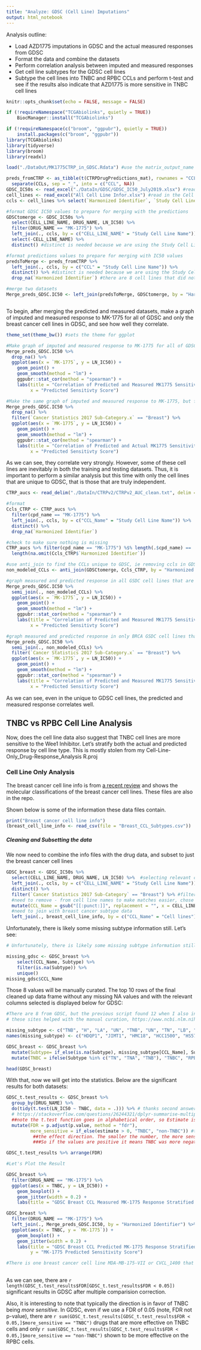 ```yaml
---
title: "Analyze: GDSC (Cell Line) Imputations"
output: html_notebook
---
```


Analysis outline: 

  * Load AZD1775 imputations in GDSC and the actual measured responses from GDSC
  * Format the data and combine the datasets 
  * Perform correlation analysis between imputed and measured responses 
  * Get cell line subtypes for the GDSC cell lines
  * Subtype the cell lines into TNBC and RPBC CCLs and perform t-test and see if the results also indicate that AZD1775 is more sensitive in TNBC cell lines 

```r
knitr::opts_chunk$set(echo = FALSE, message = FALSE)
```


```r
if (!requireNamespace("TCGAbiolinks", quietly = TRUE))
    BiocManager::install("TCGAbiolinks")

if (!requireNamespace(c("broom", "ggpubr"), quietly = TRUE))
    install.packages(c("broom", "ggpubr"))
library(TCGAbiolinks)
library(tidyverse)
library(broom)
library(readxl)

load("./DataOut/MK1775CTRP_in_GDSC.Rdata") #use the matrix_output_name from IMputing Drug Response in GDSC

preds_fromCTRP <- as_tibble(t(CTRPDrugPredictions_mat), rownames = "CCLs") %>% 
  separate(CCLs, sep = "_", into = c("CCL", NA))
GDSC_IC50s <- read_excel("./DataIn/GDSC/GDSC_IC50_July2019.xlsx") #read the drug response data downloaded earlier
cell_lines <- read_excel("All Cell Line Infor.xlsx") #read in the Cell Line info from our review that was included in this repo, otherwise needs to be downloaded separately (see Download_TCGA... .Rmd file)
ccls <- cell_lines %>% select(`Harmonized Identifier`, `Study Cell Line Name`, `Cancer Statistics 2017 Sub-Category`)


```


```r
#format GDSC IC50 values to prepare for merging with the predictions
GDSCtomerge <- GDSC_IC50s %>% 
  select(CELL_LINE_NAME, DRUG_NAME, LN_IC50) %>% 
  filter(DRUG_NAME == "MK-1775") %>% 
  left_join(., ccls, by = c("CELL_LINE_NAME" = "Study Cell Line Name")) %>% 
  select(-CELL_LINE_NAME) %>% 
  distinct() #distinct is needed because we are using the Study Cell Line Name which includes multiple studies

#format predictions values to prepare for merging with IC50 values
predsToMerge <- preds_fromCTRP %>% 
  left_join(., ccls, by = c("CCL" = "Study Cell Line Name")) %>% 
  distinct() %>% #distinct is needed because we are using the Study Cell Line Name which includes multiple studies, so the same name might be listed twice
  drop_na(`Harmonized Identifier`) #there are 8 cell lines that did not match with a Cellosaurus ID, which I am simply dropping for convenience

#merge two datasets
Merge_preds_GDSC.IC50 <- left_join(predsToMerge, GDSCtomerge, by = "Harmonized Identifier")



```


To begin, after merging the predicted and measured datasets, make a graph of imputed and measured response to MK-1775 for all of GDSC and only the breast cancer cell lines in GDSC, and see how well they correlate. 

```r

theme_set(theme_bw()) #sets the theme for ggplot

#Make graph of imputed and measured response to MK-1775 for all of GDSC
Merge_preds_GDSC.IC50 %>% 
  drop_na() %>% 
  ggplot(aes(x = `MK-1775`, y = LN_IC50)) + 
    geom_point() + 
    geom_smooth(method = "lm") + 
    ggpubr::stat_cor(method = "spearman") + 
    labs(title = "Correlation of Predicted and Measured MK1775 Sensitivity in GDSC", 
         x = "Predicted Sensitivty Score")

#Make the same graph of imputed and measured response to MK-1775, but for only the breast cancer cell lines in GDSC
Merge_preds_GDSC.IC50 %>% 
  drop_na() %>% 
  filter(`Cancer Statistics 2017 Sub-Category.x` == "Breast") %>% 
  ggplot(aes(x = `MK-1775`, y = LN_IC50)) + 
    geom_point() + 
    geom_smooth(method = "lm") + 
    ggpubr::stat_cor(method = "spearman") + 
    labs(title = "Correlation of Predicted and Actual MK1775 Sensitivity in GDSC Breast CCLs",
         x = "Predicted Sensitivty Score")

```

As we can see, they correlate very strongly. However, some of these cell lines are inevitably in both the training and testing datasets. Thus, it is important to perform a similar analysis but this time with only the cell lines that are unique to GDSC, that is those that are truly independent. 

```r

CTRP_aucs <- read_delim("./DataIn/CTRPv2/CTRPv2_AUC_clean.txt", delim = "\t") #read in data used to make the imputations and downloaded in the download... .Rmd file

#format
Ccls_CTRP <- CTRP_aucs %>% 
  filter(cpd_name == "MK-1775") %>% 
  left_join(., ccls, by = c("CCL_Name" = "Study Cell Line Name")) %>% 
  distinct() %>% 
  drop_na(`Harmonized Identifier`)

#check to make sure nothing is missing
CTRP_aucs %>% filter(cpd_name == "MK-1775") %$% length(.$cpd_name) == 
  length(na.omit(Ccls_CTRP$`Harmonized Identifier`))

#use anti_join to find the CCLs unique to GDSC, ie removing ccls in GDSC that are also in CTRP
non_modeled_CCLs <- anti_join(GDSCtomerge, Ccls_CTRP, by = "Harmonized Identifier")

#graph measured and predicted response in all GSDC cell lines that are unique to GDSC. Probably should have made a graphing function, but oh well. 
Merge_preds_GDSC.IC50 %>% 
  semi_join(., non_modeled_CCLs) %>% 
  ggplot(aes(x = `MK-1775`, y = LN_IC50)) + 
    geom_point() + 
    geom_smooth(method = "lm") + 
    ggpubr::stat_cor(method = "spearman") + 
    labs(title = "Correlation of Predicted and Measured MK1775 Sensitivity \n in Cell Lines Unique to GDSC", 
         x = "Predicted Sensitivty Score")

#graph measured and predicted response in only BRCA GSDC cell lines that are unique to GDSC, n = 16
Merge_preds_GDSC.IC50 %>% 
  semi_join(., non_modeled_CCLs) %>% 
  filter(`Cancer Statistics 2017 Sub-Category.x` == "Breast") %>% 
  ggplot(aes(x = `MK-1775`, y = LN_IC50)) + 
    geom_point() + 
    geom_smooth(method = "lm") + 
    ggpubr::stat_cor(method = "spearman") + 
    labs(title = "Correlation of Predicted and Measured MK1775 Sensitivity \n in Breast Cancer Cell Lines Unique to GDSC", 
         x = "Predicted Sensitivty Score")

```


As we can see, even in the unique to GDSC cell lines, the predicted and measured response correlates well. 

## TNBC vs RPBC Cell Line Analysis

Now, does the cell line data also suggest that TNBC cell lines are more sensitive to the Wee1 Inhibitor. Let's stratify both the actual and predicted response by cell line type. This is mostly stolen from my Cell-Line-Only_Drug-Response_Analysis R.proj

### Cell Line Only Analysis

The breast cancer cell line info is from [a recent review](http://www.jcancer.org/v08p3131.htm) and shows the molecular classifications of the breast cancer cell lines. These files are also in the repo. 

Shown below is some of the information these data files contain. 

```r
print("Breast cancer cell line info")
(breast_cell_line_info <- read_csv(file = "Breast_CCL_Subtypes.csv"))
```

##### Cleaning and Subsetting the data

We now need to combine the info files with the drug data, and subset to just the breast cancer cell lines

```r
GDSC_breast <- GDSC_IC50s %>% 
  select(CELL_LINE_NAME, DRUG_NAME, LN_IC50) %>%  #selecting relevant columns 
  left_join(., ccls, by = c("CELL_LINE_NAME" = "Study Cell Line Name")) %>% 
  distinct() %>% 
  filter(`Cancer Statistics 2017 Sub-Category` == "Breast") %>% #filter to breast cancers only
  #need to remove - from cell line names to make matches easier, chose to remove all punctuation as follows:
  mutate(CCL_Name = gsub("[[:punct:]]", replacement = "", x = CELL_LINE_NAME)) %>% 
  #need to join with breast cancer subtype data
  left_join(., breast_cell_line_info, by = c("CCL_Name" = "Cell lines"))


```

Unfortunately, there is likely some missing subtype information still. Let's see:

``` r
# Unfortunately, there is likely some missing subtype information still. Let's see:

missing_gdsc <- GDSC_breast %>% 
    select(CCL_Name, Subtype) %>% 
    filter(is.na(Subtype)) %>% 
    unique()
missing_gdsc$CCL_Name

```

Those 8 values will be manually curated. The top 10 rows of the final cleaned up data frame without any missing NA values and with the relevant columns selected is displayed below for GDSC: 

```r
#There are 8 from GDSC, but the previous script found 12 when I also included CTRP, so I'm just using these 12 values 
# these sites helped with the manual curation, https://www.ncbi.nlm.nih.gov/pmc/articles/PMC3127435/, https://www.ncbi.nlm.nih.gov/pmc/articles/PMC5001206/

missing_subtype <- c("TNB", "H", "LA", "UN", "TNB", "UN", "TN", "LB", "TN", "H", "UN", "TNB") #"UN", unclassifiable, problematic cell lines with conflicting status claims in the literature
names(missing_subtype) <- c("HDQP1", "JIMT1", "HMC18", "HCC1500", "HS578T", "HCC1419", "COLO824", "EVSAT", "MRKnu1", "OCUBM", "YMB1E", "MB157")

GDSC_breast <- GDSC_breast %>% 
  mutate(Subtype= if_else(is.na(Subtype), missing_subtype[CCL_Name], Subtype)) %>% 
  mutate(TNBC = ifelse(Subtype %in% c("TN", "TNA", "TNB"), "TNBC", "RPBC"))

head(GDSC_breast)

```


With that, now we will get into the statistics. Below are the significant results for both datasets:

```r
GDSC_t.test_results <- GDSC_breast %>% 
  group_by(DRUG_NAME) %>% 
  do(tidy(t.test(LN_IC50 ~ TNBC, data = .))) %>% # thanks second answer here
  # https://stackoverflow.com/questions/26244321/dplyr-summarise-multiple-columns-using-t-test
  ##note the t.test function goes in alphabetical order, so Estimate is the mean IC50 when TNBC=="RPBC" minus the mean of TNBC=="TNBC" 
  mutate(FDR = p.adjust(p.value, method = "fdr"), 
         more_sensitive = if_else(estimate > 0, "TNBC", "non-TNBC")) #this summarizes 
          ##the effect direction. The smaller the number, the more sensitive the cell was to this drug
          ###So if the values are positive it means TNBC was more negative and thus more sensitive

GDSC_t.test_results %>% arrange(FDR)

#Let's Plot the Result

GDSC_breast %>% 
  filter(DRUG_NAME == "MK-1775") %>% 
  ggplot(aes(x = TNBC, y = LN_IC50)) + 
    geom_boxplot() + 
    geom_jitter(width = 0.2) +
    labs(title = "GDSC Breast CCL Measured MK-1775 Response Stratified by TNBC Status" )

GDSC_breast %>% 
  filter(DRUG_NAME == "MK-1775") %>% 
  left_join(., Merge_preds_GDSC.IC50, by = "Harmonized Identifier") %>% 
  ggplot(aes(x = TNBC, y = `MK-1775`)) + 
    geom_boxplot() + 
    geom_jitter(width = 0.2) +
    labs(title = "GDSC Breast CCL Predicted MK-1775 Response Stratified by TNBC Status" ,
         y = "MK-1775 Predicted Sensitivity Score")

#There is one breast cancer cell line MDA-MB-175-VII or CVCL_1400 that wasn't imputed on apparently. Perhaps that one is missing RNA-Seq Data
 


```

As we can see, there are `r length(GDSC_t.test_results$FDR[GDSC_t.test_results$FDR < 0.05])` significant results in GDSC after multiple comparision correction. 

Also, it is interesting to note that typically the direction is in favor of TNBC being *more sensitive*. In GDSC, even if we  use a FDR of 0.05 (note, FDR not p-value), there are `r sum(GDSC_t.test_results[GDSC_t.test_results$FDR < 0.05,]$more_sensitive == "TNBC")` drugs that are more effective on TNBC cells and only `r sum(GDSC_t.test_results[GDSC_t.test_results$FDR < 0.05,]$more_sensitive == "non-TNBC")` shown to be more effective on the RPBC cells. 


